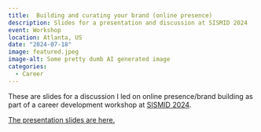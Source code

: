 ```yaml
---
title:  Building and curating your brand (online presence)
description: Slides for a presentation and discussion at SISMID 2024
event: Workshop
location: Atlanta, US 
date: "2024-07-18"
image: featured.jpeg
image-alt: Some pretty dumb AI generated image
categories:
  - Career
---
```



These are slides for a discussion I led on online presence/brand building as part of a career development workshop at [SISMID 2024](https://sph.emory.edu/SISMID/professional-development/index.html).

<a href="2024-SISMID-building-your-brand.html" target="_blank">The presentation slides are here.</a>


